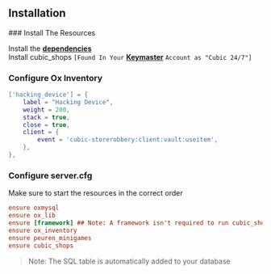 ## Installation


<Steps>
### Install The Resources
 
Install the [**dependencies**](../shops#dependencies) <br/>
Install cubic_shops `[Found In Your` [**Keymaster**](https://keymaster.fivem.net) `Account as "Cubic 24/7"]`

### Configure Ox Inventory

<FileTree>
  <FileTree.Folder name="ox_inventory" defaultOpen>
    <FileTree.Folder name="data" defaultOpen>
      <FileTree.File name="items.lua" />
    </FileTree.Folder>
  </FileTree.Folder>
</FileTree>

```lua filename="items.lua" copy showLineNumbers
['hacking_device'] = { 
	label = "Hacking Device",
	weight = 200,
	stack = true,
	close = true,
	client = {
		event = 'cubic-storerobbery:client:vault:useitem',
	},
},
```

### Configure server.cfg

Make sure to start the resources in the correct order

```ini filename="server.cfg" copy showLineNumbers
ensure oxmysql
ensure ox_lib
ensure [framework] ## Note: A framework isn't required to run cubic_shops
ensure ox_inventory
ensure peuren_minigames
ensure cubic_shops
```

> Note: The SQL table is automatically added to your database
</Steps>